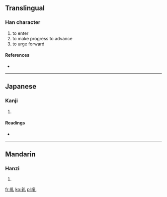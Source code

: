 ==Translingual==

===Han character===
{{Han char|rn=5|rad=乙|as=07|sn=8|four=|canj=卜十山 (YJU)}}

# to enter
# to make progress to advance
# to urge forward

====References====
* {{Han ref|kx=0084.190|dkj=00192|hdz=10055.050|uh=4E75|ud=20085}}

----

==Japanese==

===Kanji===
{{ja-kanji|grade=|rs=乙07}}

# {{defn|lang=ja|sort=乙07}}

====Readings====
* {{ja-readings|on=[[えん]] (en)|kun=[[すすむ]] (susumu)}}

----

==Mandarin==

===Hanzi===
{{cmn-hanzi|pin=[[yǎn]] ([[yan3]])|wg=yen<sup>3</sup>}}

# {{defn|lang=cmn|sort=乙07}}

[[fr:乵]]
[[ko:乵]]
[[pl:乵]]